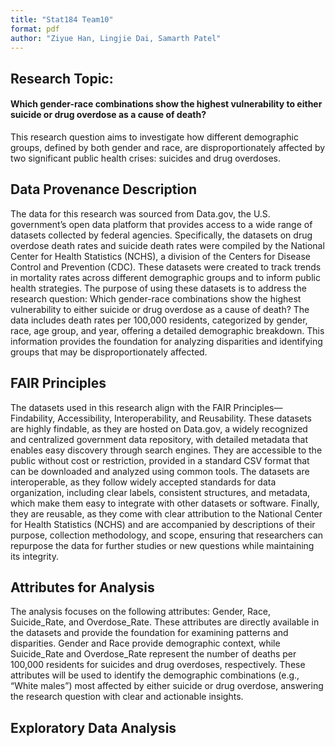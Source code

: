 ```yaml
---
title: "Stat184 Team10"
format: pdf
author: "Ziyue Han, Lingjie Dai, Samarth Patel"
---
```


## Research Topic:

#### Which gender-race combinations show the highest vulnerability to either suicide or drug overdose as a cause of death?

This research question aims to investigate how different demographic groups, defined by both gender and race, are disproportionately affected by two significant public health crises: suicides and drug overdoses.

## Data Provenance Description

The data for this research was sourced from Data.gov, the U.S. government's open data platform that provides access to a wide range of datasets collected by federal agencies. Specifically, the datasets on drug overdose death rates and suicide death rates were compiled by the National Center for Health Statistics (NCHS), a division of the Centers for Disease Control and Prevention (CDC). These datasets were created to track trends in mortality rates across different demographic groups and to inform public health strategies. The purpose of using these datasets is to address the research question: Which gender-race combinations show the highest vulnerability to either suicide or drug overdose as a cause of death? The data includes death rates per 100,000 residents, categorized by gender, race, age group, and year, offering a detailed demographic breakdown. This information provides the foundation for analyzing disparities and identifying groups that may be disproportionately affected.

## FAIR Principles

The datasets used in this research align with the FAIR Principles—Findability, Accessibility, Interoperability, and Reusability. These datasets are highly findable, as they are hosted on Data.gov, a widely recognized and centralized government data repository, with detailed metadata that enables easy discovery through search engines. They are accessible to the public without cost or restriction, provided in a standard CSV format that can be downloaded and analyzed using common tools. The datasets are interoperable, as they follow widely accepted standards for data organization, including clear labels, consistent structures, and metadata, which make them easy to integrate with other datasets or software. Finally, they are reusable, as they come with clear attribution to the National Center for Health Statistics (NCHS) and are accompanied by descriptions of their purpose, collection methodology, and scope, ensuring that researchers can repurpose the data for further studies or new questions while maintaining its integrity.

## Attributes for Analysis

The analysis focuses on the following attributes: Gender, Race, Suicide_Rate, and Overdose_Rate. These attributes are directly available in the datasets and provide the foundation for examining patterns and disparities. Gender and Race provide demographic context, while Suicide_Rate and Overdose_Rate represent the number of deaths per 100,000 residents for suicides and drug overdoses, respectively. These attributes will be used to identify the demographic combinations (e.g., "White males") most affected by either suicide or drug overdose, answering the research question with clear and actionable insights. 






## Exploratory Data Analysis
